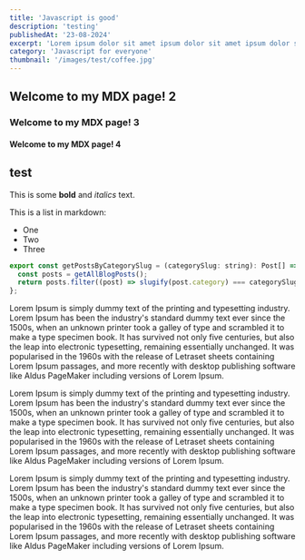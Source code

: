 ```yaml
---
title: 'Javascript is good'
description: 'testing'
publishedAt: '23-08-2024'
excerpt: 'Lorem ipsum dolor sit amet ipsum dolor sit amet ipsum dolor sit amet'
category: 'Javascript for everyone'
thumbnail: '/images/test/coffee.jpg'
---
```


## Welcome to my MDX page! 2

### Welcome to my MDX page! 3

<Protip title="Hi guys" content="Lorem ipsum dolor sit amet" />

#### Welcome to my MDX page! 4

## test

This is some **bold** and _italics_ text.

This is a list in markdown:

- One
- Two
- Three

```Javascript
export const getPostsByCategorySlug = (categorySlug: string): Post[] => {
  const posts = getAllBlogPosts();
  return posts.filter((post) => slugify(post.category) === categorySlug);
};
```

Lorem Ipsum is simply dummy text of the printing and typesetting industry. Lorem Ipsum has been the industry's standard dummy text ever since the 1500s, when an unknown printer took a galley of type and scrambled it to make a type specimen book. It has survived not only five centuries, but also the leap into electronic typesetting, remaining essentially unchanged. It was popularised in the 1960s with the release of Letraset sheets containing Lorem Ipsum passages, and more recently with desktop publishing software like Aldus PageMaker including versions of Lorem Ipsum.

Lorem Ipsum is simply dummy text of the printing and typesetting industry. Lorem Ipsum has been the industry's standard dummy text ever since the 1500s, when an unknown printer took a galley of type and scrambled it to make a type specimen book. It has survived not only five centuries, but also the leap into electronic typesetting, remaining essentially unchanged. It was popularised in the 1960s with the release of Letraset sheets containing Lorem Ipsum passages, and more recently with desktop publishing software like Aldus PageMaker including versions of Lorem Ipsum.

Lorem Ipsum is simply dummy text of the printing and typesetting industry. Lorem Ipsum has been the industry's standard dummy text ever since the 1500s, when an unknown printer took a galley of type and scrambled it to make a type specimen book. It has survived not only five centuries, but also the leap into electronic typesetting, remaining essentially unchanged. It was popularised in the 1960s with the release of Letraset sheets containing Lorem Ipsum passages, and more recently with desktop publishing software like Aldus PageMaker including versions of Lorem Ipsum.
